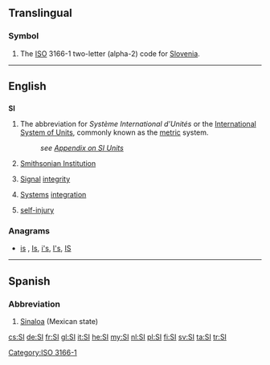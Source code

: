 {{also|Appendix:Variations of “si”}}
==Translingual==

===Symbol===
{{head|mul|symbol}}
# The [[ISO]] 3166-1 two-letter (alpha-2) code for [[Slovenia]].

[[Category:ISO 3166-1]]
----
==English==
{{wikipedia}}

==={{initialism-old|en}}===
'''SI'''

# The abbreviation for ''Système International d'Unités'' or the [[International System of Units]], commonly known as the [[metric]] system.
#: ''see [[Appendix:SI_units|Appendix on SI Units]]''
# [[w:Smithsonian Institution|Smithsonian Institution]]
# {{context|electronics|lang=en}} [[signal|Signal]] [[integrity]]
# {{context|technology|lang=en}} [[system|Systems]] [[integration]]
# [[self-injury]]

===Anagrams===
* [[is#English|is]] , [[Is#English|Is]], [[i's#English|i's]], [[I's#English|I's]], [[IS#English|IS]]

----

==Spanish==

===Abbreviation===
{{head|es|abbreviation}}

# [[Sinaloa]] (Mexican state)

[[cs:SI]]
[[de:SI]]
[[fr:SI]]
[[gl:SI]]
[[it:SI]]
[[he:SI]]
[[my:SI]]
[[nl:SI]]
[[pl:SI]]
[[fi:SI]]
[[sv:SI]]
[[ta:SI]]
[[tr:SI]]